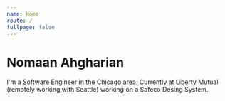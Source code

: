 ```yaml
---
name: Home
route: /
fullpage: false
---
```


# Nomaan Ahgharian

I'm a Software Engineer in the Chicago area. Currently at Liberty Mutual (remotely working with Seattle) working on a Safeco Desing System.

<Social />
